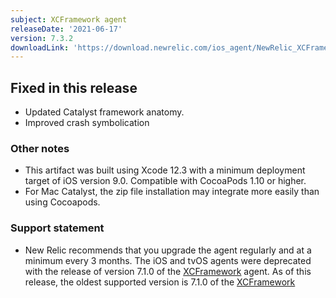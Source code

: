 ```yaml
---
subject: XCFramework agent
releaseDate: '2021-06-17'
version: 7.3.2
downloadLink: 'https://download.newrelic.com/ios_agent/NewRelic_XCFramework_Agent_7.3.2.zip'
---
```


## Fixed in this release

* Updated Catalyst framework anatomy.
* Improved crash symbolication

### Other notes

* This artifact was built using Xcode 12.3 with a minimum deployment target of iOS version 9.0. Compatible with CocoaPods 1.10 or higher.
* For Mac Catalyst, the zip file installation may integrate more easily than using Cocoapods.

### Support statement

* New Relic recommends that you upgrade the agent regularly and at a minimum every 3 months. The iOS and tvOS agents were deprecated with the release of version 7.1.0 of the [XCFramework](https://docs.newrelic.com/docs/release-notes/mobile-release-notes/xcframework-release-notes/xcframework-agent-710) agent. As of this release, the oldest supported version is 7.1.0 of the [XCFramework](https://docs.newrelic.com/docs/release-notes/mobile-release-notes/ios-release-notes/ios-agent-710)
